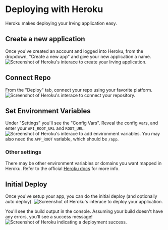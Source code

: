 <Meta title="Deployment and Hosting/Heroku" />

# Deploying with Heroku
Heroku makes deploying your Irving application easy.

## Create a new application
Once you've created an account and logged into Heroku, from the dropdown, "Create a new app" and give your new application a name.
<img src="https://raw.githubusercontent.com/alleyinteractive/irving/production/documentation/screenshots/heroku-deploy/heroku-create-app.png" alt="Screenshot of Heroku's interace to create your Irving application." />

## Connect Repo
From the "Deploy" tab, connect your repo using your favorite platform.
<img src="https://raw.githubusercontent.com/alleyinteractive/irving/production/documentation/screenshots/heroku-deploy/heroku-connect-repo.png" alt="Screenshot of Heroku's interace to connect your repository." />

## Set Environment Variables
Under "Settings" you'll see the "Config Vars". Reveal the config vars, and enter your `API_ROOT_URL` and `ROOT_URL`.
<img src="https://raw.githubusercontent.com/alleyinteractive/irving/production/documentation/screenshots/heroku-deploy/heroku-add-vars.png" alt="Screenshot of Heroku's interace to add environment variables." />
You may also need the `APP_ROOT` variable, which should be `/app`.

### Other settings
There may be other environment variables or domains you want mapped in Heroku. Refer to the official [Heroku docs](https://devcenter.heroku.com/articles/getting-started-with-nodejs) for more info.

## Initial Deploy
Once you've setup your app, you can do the initial deploy (and optionally auto deploy).
<img src="https://raw.githubusercontent.com/alleyinteractive/irving/production/documentation/screenshots/heroku-deploy/heroku-deploy.png" alt="Screenshot of Heroku's interace to deploy your application." />

You'll see the build output in the console. Assuming your build doesn't have any errors, you'll see a success message!
<img src="https://raw.githubusercontent.com/alleyinteractive/irving/production/documentation/screenshots/heroku-deploy/heroku-success.png" alt="Screenshot of Heroku indicating a deployment success." />